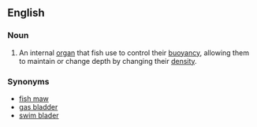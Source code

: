 ==English==

===Noun===
{{en-noun}}
{{wikipedia}}

# An internal [[organ]] that fish use to control their [[buoyancy]], allowing them to maintain or change depth by changing their [[density]].

===Synonyms===
*[[fish maw]]
*[[gas bladder]]
*[[swim blader]]